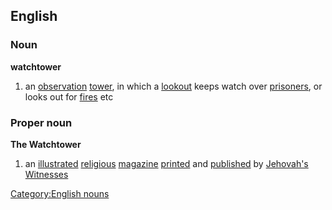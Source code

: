 ==English==
===Noun===
'''watchtower'''
#an [[observation]] [[tower]], in which a [[lookout]] keeps watch over [[prisoner]]s, or looks out for [[fire]]s etc
===Proper noun===
{{wikipediapar|The Watchtower}}
'''The Watchtower'''
#an [[illustrated]] [[religious]] [[magazine]] [[printed]] and [[published]] by [[Jehovah's Witnesses]]
[[Category:English nouns]]